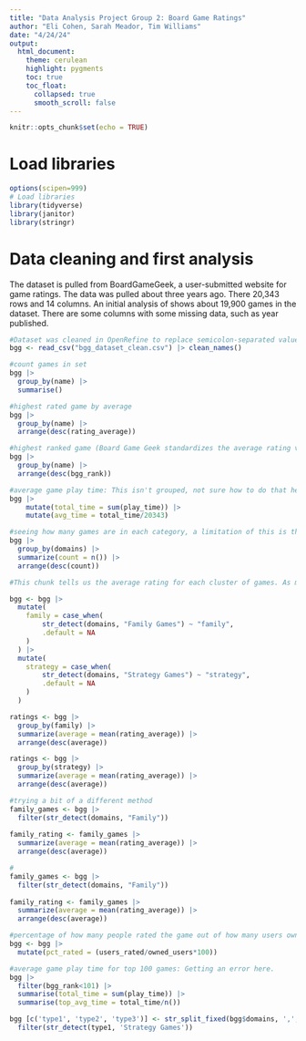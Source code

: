 ```yaml
---
title: "Data Analysis Project Group 2: Board Game Ratings"
author: "Eli Cohen, Sarah Meador, Tim Williams"
date: "4/24/24"
output:
  html_document:
    theme: cerulean
    highlight: pygments
    toc: true
    toc_float:
      collapsed: true
      smooth_scroll: false
---
```


```r
knitr::opts_chunk$set(echo = TRUE)
```

# Load libraries

```r
options(scipen=999)
# Load libraries
library(tidyverse)
library(janitor)
library(stringr)
```

# Data cleaning and first analysis

The dataset is pulled from BoardGameGeek, a user-submitted website for game ratings. The data was pulled about three years ago. There 20,343 rows and 14 columns. An initial analysis of shows about 19,900 games in the dataset. There are some columns with some missing data, such as year published.

```r
#Dataset was cleaned in OpenRefine to replace semicolon-separated values with comma-separated values, and to convert rating values with commas to values with decimals. It was also clustered to clean about 75 games that had similar name variants.
bgg <- read_csv("bgg_dataset_clean.csv") |> clean_names()

#count games in set
bgg |>
  group_by(name) |>
  summarise()

#highest rated game by average
bgg |>
  group_by(name) |>
  arrange(desc(rating_average))

#highest ranked game (Board Game Geek standardizes the average rating values, rewarding games with more reviews)
bgg |>
  group_by(name) |>
  arrange(desc(bgg_rank))

#average game play time: This isn't grouped, not sure how to do that here. Get a very small number when I try that.
bgg |>
    mutate(total_time = sum(play_time)) |>
    mutate(avg_time = total_time/20343)

```

```r
#seeing how many games are in each category, a limitation of this is that we will have to figure out how to separate the ones that have multiple categories listed. 
bgg |>
  group_by(domains) |>
  summarize(count = n()) |>
  arrange(desc(count))

```

```r
#This chunk tells us the average rating for each cluster of games. As mentioned above, we will have to figure out how to separate the domains. We have tried many different methods and can't find a good solution to separate the domains since some entries have two listed, but when we figure that out we want to see the average rating per type of game or "domain."

bgg <- bgg |>
  mutate(
    family = case_when(
        str_detect(domains, "Family Games") ~ "family",
        .default = NA
    )
  ) |>
  mutate(
    strategy = case_when(
        str_detect(domains, "Strategy Games") ~ "strategy",
        .default = NA
    )
  )

ratings <- bgg |>
  group_by(family) |>
  summarize(average = mean(rating_average)) |>
  arrange(desc(average))

ratings <- bgg |>
  group_by(strategy) |>
  summarize(average = mean(rating_average)) |>
  arrange(desc(average))

#trying a bit of a different method
family_games <- bgg |>
  filter(str_detect(domains, "Family"))
  
family_rating <- family_games |>  
  summarize(average = mean(rating_average)) |>
  arrange(desc(average))
```

```r
#
family_games <- bgg |>
  filter(str_detect(domains, "Family"))
  
family_rating <- family_games |>  
  summarize(average = mean(rating_average)) |>
  arrange(desc(average))

```

```r
#percentage of how many people rated the game out of how many users own the game. Not sure why some are over 100.
bgg <- bgg |>
  mutate(pct_rated = (users_rated/owned_users*100))
```

```r
#average game play time for top 100 games: Getting an error here.
bgg |>
  filter(bgg_rank<101) |>
  summarise(total_time = sum(play_time)) |>
  summarise(top_avg_time = total_time/n())
```

```r
bgg [c('type1', 'type2', 'type3')] <- str_split_fixed(bgg$domains, ',', 3) |>
  filter(str_detect(type1, 'Strategy Games')) 
```

```r

```
